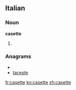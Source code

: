 ==Italian==

===Noun===
'''casette''' {{f}}

# {{plural of|[[casetta]]|lang=Italian}}

===Anagrams===
* {{alphagram|aceestt}}
* [[taceste#Italian|taceste]]

[[fr:casette]]
[[kn:casette]]
[[zh:casette]]